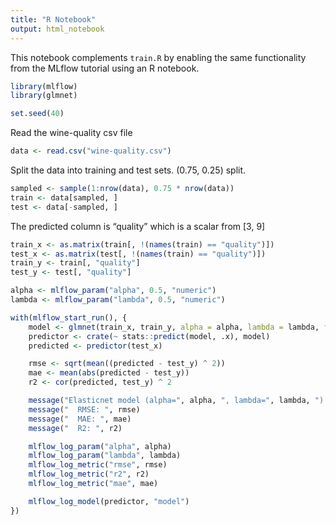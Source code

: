 ```yaml
---
title: "R Notebook"
output: html_notebook
---
```


This notebook complements `train.R` by enabling the same functionality from the MLflow tutorial using an R notebook.

```r
library(mlflow)
library(glmnet)

set.seed(40)
```

Read the wine-quality csv file
 
```r
data <- read.csv("wine-quality.csv")
```

Split the data into training and test sets. (0.75, 0.25) split.

```r
sampled <- sample(1:nrow(data), 0.75 * nrow(data))
train <- data[sampled, ]
test <- data[-sampled, ]
```

The predicted column is "quality" which is a scalar from [3, 9]

```r
train_x <- as.matrix(train[, !(names(train) == "quality")])
test_x <- as.matrix(test[, !(names(train) == "quality")])
train_y <- train[, "quality"]
test_y <- test[, "quality"]
```

```r
alpha <- mlflow_param("alpha", 0.5, "numeric")
lambda <- mlflow_param("lambda", 0.5, "numeric")
```

```r
with(mlflow_start_run(), {
    model <- glmnet(train_x, train_y, alpha = alpha, lambda = lambda, family = "gaussian")
    predictor <- crate(~ stats::predict(model, .x), model)
    predicted <- predictor(test_x)

    rmse <- sqrt(mean((predicted - test_y) ^ 2))
    mae <- mean(abs(predicted - test_y))
    r2 <- cor(predicted, test_y) ^ 2

    message("Elasticnet model (alpha=", alpha, ", lambda=", lambda, "):")
    message("  RMSE: ", rmse)
    message("  MAE: ", mae)
    message("  R2: ", r2)

    mlflow_log_param("alpha", alpha)
    mlflow_log_param("lambda", lambda)
    mlflow_log_metric("rmse", rmse)
    mlflow_log_metric("r2", r2)
    mlflow_log_metric("mae", mae)

    mlflow_log_model(predictor, "model")
})
```

